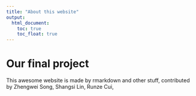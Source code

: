 ```yaml
---
title: "About this website"
output: 
  html_document:
    toc: true
    toc_float: true
---
```


# Our final project

This awesome website is made by rmarkdown and other stuff, contributed by Zhengwei Song, Shangsi Lin, Runze Cui, 
